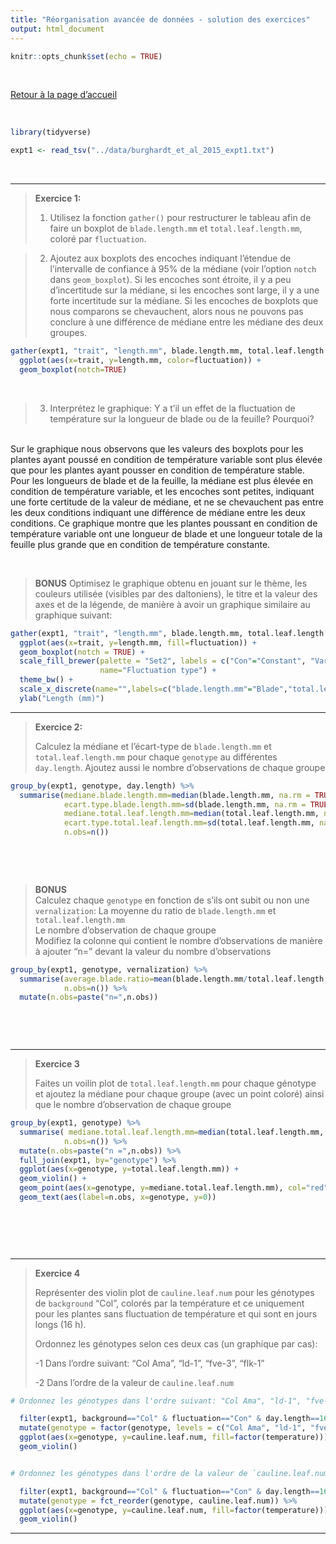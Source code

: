 ```yaml
---
title: "Réorganisation avancée de données - solution des exercices"
output: html_document
---
```


```r
knitr::opts_chunk$set(echo = TRUE)
```
<br>

[Retour à la page d'accueil](https://scortijo.github.io/2022_L3_R/)

<br>

```r

library(tidyverse)

expt1 <- read_tsv("../data/burghardt_et_al_2015_expt1.txt")
```

<br>

******

> **Exercice 1:** 
> 
> 1. Utilisez la fonction `gather()` pour restructurer le tableau afin de faire un boxplot de `blade.length.mm` et `total.leaf.length.mm`, coloré par  `fluctuation`.

> 2. Ajoutez aux boxplots des encoches indiquant l'étendue de l'intervalle de confiance à 95% de la médiane (voir l'option `notch` dans `geom_boxplot`). Si les encoches sont étroite, il y a peu d'incertitude sur la médiane, si les encoches sont large, il y a une forte incertitude sur la médiane. Si les encoches de boxplots que nous comparons se chevauchent, alors nous ne pouvons pas conclure à une différence de médiane entre les médiane des deux groupes.  





```r

gather(expt1, "trait", "length.mm", blade.length.mm, total.leaf.length.mm) %>% 
  ggplot(aes(x=trait, y=length.mm, color=fluctuation)) +
  geom_boxplot(notch=TRUE)

```

<br>

> 3. Interprétez le graphique: Y a t'il un effet de la fluctuation de température sur la longueur de blade ou de la feuille? Pourquoi?

<br>
Sur le graphique nous observons que les valeurs des boxplots pour les plantes ayant poussé en condition de température variable sont plus élevée que pour les plantes ayant pousser en condition de température stable. Pour les longueurs de blade et de la feuille, la médiane est plus élevée en condition de température variable, et les encoches sont petites, indiquant une forte certitude de la valeur de médiane, et ne se chevauchent pas entre les deux conditions indiquant une différence de médiane entre les deux conditions. 
Ce graphique montre que les plantes poussant en condition de température variable ont une longueur de blade et une longueur totale de la feuille plus grande que en condition de température constante.

<br>

> **BONUS**
> Optimisez le graphique obtenu en jouant sur le thème, les couleurs utilisée (visibles par des daltoniens), le titre et la valeur des axes et de la légende, de manière à avoir un graphique similaire au graphique suivant:
>


```r

gather(expt1, "trait", "length.mm", blade.length.mm, total.leaf.length.mm) %>% 
  ggplot(aes(x=trait, y=length.mm, fill=fluctuation)) +
  geom_boxplot(notch = TRUE) +
  scale_fill_brewer(palette = "Set2", labels = c("Con"="Constant", "Var"="Variable"), 
                    name="Fluctuation type") +
  theme_bw() +
  scale_x_discrete(name="",labels=c("blade.length.mm"="Blade","total.leaf.length.mm"="Total leaf")) +
  ylab("Length (mm)")

```


******

> **Exercice 2:**
>
> Calculez la médiane et l'écart-type de `blade.length.mm` et `total.leaf.length.mm` pour chaque `genotype` au différentes `day.length`. Ajoutez aussi le nombre d'observations de chaque groupe 
>
>


```r

group_by(expt1, genotype, day.length) %>% 
  summarise(mediane.blade.length.mm=median(blade.length.mm, na.rm = TRUE),
            ecart.type.blade.length.mm=sd(blade.length.mm, na.rm = TRUE),
            mediane.total.leaf.length.mm=median(total.leaf.length.mm, na.rm = TRUE),
            ecart.type.total.leaf.length.mm=sd(total.leaf.length.mm, na.rm = TRUE),
            n.obs=n())
  
  

```

<br>

> **BONUS**   
> Calculez chaque `genotype` en fonction de s'ils ont subit ou non une `vernalization`:
> La moyenne du ratio de `blade.length.mm` et `total.leaf.length.mm`   
> Le nombre d'observation de chaque groupe   
> Modifiez la colonne qui contient le nombre d'observations de manière à ajouter "n=" devant la valeur du nombre d'observations


```r

group_by(expt1, genotype, vernalization) %>% 
  summarise(average.blade.ratio=mean(blade.length.mm/total.leaf.length.mm, na.rm = TRUE),
            n.obs=n()) %>% 
  mutate(n.obs=paste("n=",n.obs))
  
  

```



<br>

******


> **Exercice 3**
>
> Faites un voilin plot de `total.leaf.length.mm` pour chaque génotype et ajoutez la médiane pour chaque groupe (avec un point coloré) ainsi que le nombre d'observation de chaque groupe
>
>

```r

group_by(expt1, genotype) %>% 
  summarise( mediane.total.leaf.length.mm=median(total.leaf.length.mm, na.rm = TRUE),
            n.obs=n()) %>% 
  mutate(n.obs=paste("n =",n.obs)) %>% 
  full_join(expt1, by="genotype") %>%
  ggplot(aes(x=genotype, y=total.leaf.length.mm)) +
  geom_violin() +
  geom_point(aes(x=genotype, y=mediane.total.leaf.length.mm), col="red") +
  geom_text(aes(label=n.obs, x=genotype, y=0))
  
  
  

```

<br>

******



> **Exercice 4**
>
> Représenter des violin plot de `cauline.leaf.num` pour les génotypes de `background` "Col", colorés par la température et ce uniquement pour les plantes sans fluctuation de température et qui sont en jours longs (16 h). 
>
> Ordonnez les génotypes selon ces deux cas (un graphique par cas):
>
> -1 Dans l'ordre suivant: "Col Ama", "ld-1", "fve-3", "flk-1"
>
> -2 Dans l'ordre de la valeur de `cauline.leaf.num`





```r

# Ordonnez les génotypes dans l'ordre suivant: "Col Ama", "ld-1", "fve-3", "flk-1"

  filter(expt1, background=="Col" & fluctuation=="Con" & day.length==16) %>% 
  mutate(genotype = factor(genotype, levels = c("Col Ama", "ld-1", "fve-3", "flk-1"))) %>% 
  ggplot(aes(x=genotype, y=cauline.leaf.num, fill=factor(temperature))) +
  geom_violin()


# Ordonnez les génotypes dans l'ordre de la valeur de `cauline.leaf.num`

  filter(expt1, background=="Col" & fluctuation=="Con" & day.length==16) %>% 
  mutate(genotype = fct_reorder(genotype, cauline.leaf.num)) %>% 
  ggplot(aes(x=genotype, y=cauline.leaf.num, fill=factor(temperature))) +
  geom_violin()

```


******


